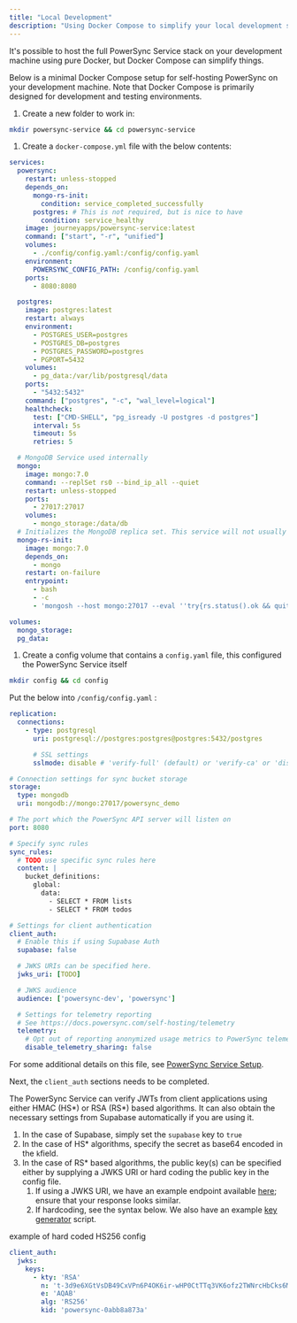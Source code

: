 ```yaml
---
title: "Local Development"
description: "Using Docker Compose to simplify your local development stack"
---
```


It's possible to host the full PowerSync Service stack on your development machine using pure Docker, but Docker Compose can simplify things.

Below is a minimal Docker Compose setup for self-hosting PowerSync on your development machine. Note that Docker Compose is primarily designed for development and testing environments.

1. Create a new folder to work in:

```bash
mkdir powersync-service && cd powersync-service
```

1. Create a `docker-compose.yml` file with the below contents:

```yaml
services:
  powersync:
    restart: unless-stopped
    depends_on:
      mongo-rs-init:
        condition: service_completed_successfully
      postgres: # This is not required, but is nice to have
        condition: service_healthy
    image: journeyapps/powersync-service:latest
    command: ["start", "-r", "unified"]
    volumes:
      - ./config/config.yaml:/config/config.yaml
    environment:
      POWERSYNC_CONFIG_PATH: /config/config.yaml
    ports:
      - 8080:8080

  postgres:
    image: postgres:latest
    restart: always
    environment:
      - POSTGRES_USER=postgres
      - POSTGRES_DB=postgres
      - POSTGRES_PASSWORD=postgres
      - PGPORT=5432
    volumes:
      - pg_data:/var/lib/postgresql/data
    ports:
      - "5432:5432"
    command: ["postgres", "-c", "wal_level=logical"]
    healthcheck:
      test: ["CMD-SHELL", "pg_isready -U postgres -d postgres"]
      interval: 5s
      timeout: 5s
      retries: 5

  # MongoDB Service used internally
  mongo:
    image: mongo:7.0
    command: --replSet rs0 --bind_ip_all --quiet
    restart: unless-stopped
    ports:
      - 27017:27017
    volumes:
      - mongo_storage:/data/db
  # Initializes the MongoDB replica set. This service will not usually be actively running
  mongo-rs-init:
    image: mongo:7.0
    depends_on:
      - mongo
    restart: on-failure
    entrypoint:
      - bash
      - -c
      - 'mongosh --host mongo:27017 --eval ''try{rs.status().ok && quit(0)} catch {} rs.initiate({_id: "rs0", version: 1, members: [{ _id: 0, host : "mongo:27017" }]})'''

volumes:
  mongo_storage:
  pg_data:

```

1. Create a config volume that contains a `config.yaml` file, this configured the PowerSync Service itself

```bash
mkdir config && cd config
```

Put the below into `/config/config.yaml` :

```yaml
replication:
  connections:
    - type: postgresql
      uri: postgresql://postgres:postgres@postgres:5432/postgres

      # SSL settings
      sslmode: disable # 'verify-full' (default) or 'verify-ca' or 'disable'

# Connection settings for sync bucket storage
storage:
  type: mongodb
  uri: mongodb://mongo:27017/powersync_demo

# The port which the PowerSync API server will listen on
port: 8080

# Specify sync rules
sync_rules:
  # TODO use specific sync rules here
  content: |
    bucket_definitions:
      global:
        data:
          - SELECT * FROM lists
          - SELECT * FROM todos

# Settings for client authentication
client_auth:
  # Enable this if using Supabase Auth
  supabase: false

  # JWKS URIs can be specified here.
  jwks_uri: [TODO]

  # JWKS audience
  audience: ['powersync-dev', 'powersync']

  # Settings for telemetry reporting
  # See https://docs.powersync.com/self-hosting/telemetry
  telemetry:
    # Opt out of reporting anonymized usage metrics to PowerSync telemetry service
    disable_telemetry_sharing: false
```

For some additional details on this file, see [PowerSync Service Setup](/self-hosting/installation/powersync-service-setup).

Next, the `client_auth` sections needs to be completed.

The PowerSync Service can verify JWTs from client applications using either HMAC (HS\*) or RSA (RS\*) based algorithms. It can also obtain the necessary settings from Supabase automatically if you are using it.

1. In the case of Supabase, simply set the `supabase` key to `true`
2. In the case of HS\* algorithms, specify the secret as base64 encoded in the `k`field.
3. In the case of RS\* based algorithms, the public key(s) can be specified either by supplying a JWKS URI or hard coding the public key in the config file.
   1. If using a JWKS URI, we have an example endpoint available [here](https://hlstmcktecziostiaplz.supabase.co/functions/v1/powersync-jwks); ensure that your response looks similar.
   2. If hardcoding, see the syntax below. We also have an example [key generator](https://github.com/powersync-ja/self-host-demo/tree/main/key-generator) script.

example of hard coded HS256 config

```yaml
client_auth:
  jwks:
    keys:
      - kty: 'RSA'
        n: 't-3d9e6XGtVsDB49CxVPn6P4OK6ir-wHP0CtTTq3VK6ofz2TWNrcHbCks6MszyWuBN1qb1ir_qudwwIeS69InEFm9WOYG1jIp6OBUNY4LPvkWfhSqcU6BasRAkYllC65CnSiVuTs4TlVgE-CBZQwQCvyrYgQgczC-GnI2HEB2SGTnXnBTXmAFEAd7xh_IROURZm1C6RnD2fXmiR1PxJsBn1w2hWYk0L8rQPlkthXwHNKd964rDir2qSTzVaHVvrFaxKiTlTe8uP4PR6OZT4pE0NDI2KNkyPauIeXp8HrwpZiUd8Znc8LQ-mj-hxfxtynYhxvcd6O_jyxa_41wjPeeQ'
        e: 'AQAB'
        alg: 'RS256'
        kid: 'powersync-0abb8a873a'
```
